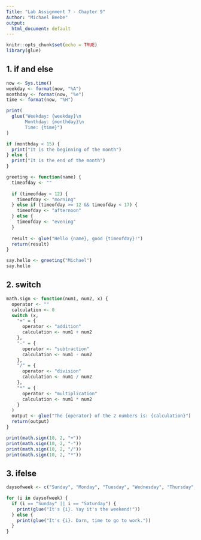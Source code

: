 ```yaml
---
Title: "Lab Assignment 7 - Chapter 9"
Author: "Michael Beebe"
output:
  html_document: default
---
```


```r
knitr::opts_chunk$set(echo = TRUE)
library(glue)
```

1. if and else
--
```r

now <- Sys.time()
weekday <- format(now, "%A")
monthday <- format(now, "%e")
time <- format(now, "%H")

```

```r

print(
  glue("Weekday: {weekday}\n
       Monthday: {monthday}\n
       Time: {time}")
)

```

```r

if (monthday < 15) {
  print("It is the beginning of the month")
} else {
  print("It is the end of the month")
}

```

```r

greeting <- function(name) {
  timeofday <- ""
  
  if (timeofday < 12) {
    timeofday <- "morning"
  } else if (timeofday >= 12 && timeofday < 17) {
    timeofday <- "afternoon"
  } else {
    timeofday <- "evening"
  }
  
  result <- glue("Hello {name}, good {timeofday}!")
  return(result)
}
```

```r

say.hello <- greeting("Michael")
say.hello

```

2. switch
--
```r

math.sign <- function(num1, num2, x) {
  operator <- ""
  calculation <- 0
  switch (x,
    "+" = {
      operator <- "addition"
      calculation <- num1 + num2
    },
    "-" = {
      operator <- "subtraction"
      calculation <- num1 - num2
    },
    "/" = {
      operator <- "division"
      calculation <- num1 / num2
    },
    "*" = {
      operator <- "multiplication"
      calculation <- num1 * num2
    }
  )
  output <- glue("The {operator} of the 2 numbers is: {calculation}")
  return(output)
}

```

```r
print(math.sign(10, 2, "+"))
print(math.sign(10, 2, "-"))
print(math.sign(10, 2, "/"))
print(math.sign(10, 2, "*"))
```

3. ifelse
--
```r

daysofweek <- c("Sunday", "Monday", "Tuesday", "Wednesday", "Thursday", "Friday", "Saturday")

```

```r

for (i in daysofweek) {
  if (i == "Sunday" || i == "Saturday") {
    print(glue("It's {i}. Yay it's the weekend!"))
  } else {
    print(glue("It's {i}. Darn, time to go to work."))
  }
}

```

